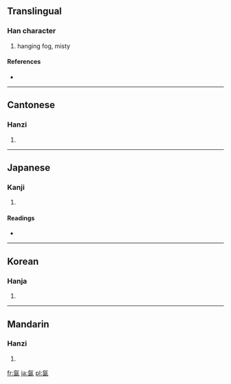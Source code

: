 ==Translingual==

===Han character===
{{Han char|rn=84|rad=气|as=06|sn=10|four=8061<sub>7</sub>|canj=人弓田大 (ONWK)}}

# hanging fog, misty

====References====
* {{Han ref|kx=0599.140|dkj=17060|dj=0992.010|hdz=32011.100|uh=6C24|ud=27684|bh=AEF4|bd=44788}}

----

==Cantonese==

===Hanzi===
{{yue-hanzi|jyut=|y=yan1}}

# {{defn|Cantonese|sort=气06}}

----

==Japanese==

===Kanji===
{{ja-kanji|grade=|rs=气06}}

# {{defn|Japanese|sort=气06}}

====Readings====
* {{ja-readings|on=[[いん]] (in)|kun=}}

----

==Korean==

===Hanja===
{{ko-hanja|hangeul=인|eumhun=|rv=in|mr=in|y=in}}

# {{defn|Korean|sort=气06}}

----

==Mandarin==

===Hanzi===
{{cmn-hanzi|pin=[[yán]] ([[yan2]]), [[yīn]] ([[yin1]])|wg=yen<sup>2</sup>, yin<sup>1</sup>}}

# {{defn|Mandarin|sort=气06}}

[[fr:氤]]
[[ja:氤]]
[[pl:氤]]